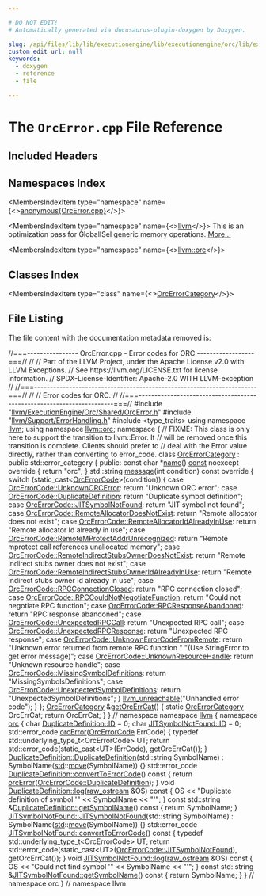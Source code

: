 ```yaml
---

# DO NOT EDIT!
# Automatically generated via docusaurus-plugin-doxygen by Doxygen.

slug: /api/files/lib/lib/executionengine/lib/executionengine/orc/lib/executionengine/orc/shared/orcerror-cpp
custom_edit_url: null
keywords:
  - doxygen
  - reference
  - file

---
```





# The `OrcError.cpp` File Reference

<DoxygenPage pluginConfig={pluginConfig}>



## Included Headers

<IncludesList>
<IncludesListItem
  filePath="llvm/ExecutionEngine/Orc/Shared/OrcError.h"
  permalink="/docs/api/files/include/include/llvm/include/llvm/executionengine/include/llvm/executionengine/orc/include/llvm/executionengine/orc/shared/orcerror-h"
  isLocal="true" />
<IncludesListItem
  filePath="llvm/Support/ErrorHandling.h"
  permalink="/docs/api/files/include/include/llvm/include/llvm/support/errorhandling-h"
  isLocal="true" />
<IncludesListItem
  filePath="type_traits"
  permalink=""
  isLocal="false" />
</IncludesList>

## Namespaces Index

<MembersIndex>

<MembersIndexItem
  type="namespace"
  name={<><a href="/docs/api/namespaces/anonymous-orcerror-cpp-">anonymous&#123;OrcError.cpp&#125;</a></>}>
</MembersIndexItem>

<MembersIndexItem
  type="namespace"
  name={<><a href="/docs/api/namespaces/llvm">llvm</a></>}>
This is an optimization pass for GlobalISel generic memory operations. <a href="/docs/api/namespaces/llvm/#details">More...</a>
</MembersIndexItem>

<MembersIndexItem
  type="namespace"
  name={<><a href="/docs/api/namespaces/llvm/orc">llvm::orc</a></>}>
</MembersIndexItem>

</MembersIndex>

## Classes Index

<MembersIndex>

<MembersIndexItem
  type="class"
  name={<><a href="/docs/api/classes/anonymous-namespace-orcerror-cpp-/orcerrorcategory">OrcErrorCategory</a></>}>
</MembersIndexItem>

</MembersIndex>


## File Listing

The file content with the documentation metadata removed is:

<ProgramListing>

<Link id="l00001" /><CodeLine lineNumber="1"><Highlight kind="comment">//===---------------- OrcError.cpp - Error codes for ORC ------------------===//</Highlight><Highlight kind="normal"></Highlight></CodeLine>
<Link id="l00002" /><CodeLine lineNumber="2"><Highlight kind="normal"></Highlight><Highlight kind="comment">//</Highlight><Highlight kind="normal"></Highlight></CodeLine>
<Link id="l00003" /><CodeLine lineNumber="3"><Highlight kind="normal"></Highlight><Highlight kind="comment">// Part of the LLVM Project, under the Apache License v2.0 with LLVM Exceptions.</Highlight><Highlight kind="normal"></Highlight></CodeLine>
<Link id="l00004" /><CodeLine lineNumber="4"><Highlight kind="normal"></Highlight><Highlight kind="comment">// See https://llvm.org/LICENSE.txt for license information.</Highlight><Highlight kind="normal"></Highlight></CodeLine>
<Link id="l00005" /><CodeLine lineNumber="5"><Highlight kind="normal"></Highlight><Highlight kind="comment">// SPDX-License-Identifier: Apache-2.0 WITH LLVM-exception</Highlight><Highlight kind="normal"></Highlight></CodeLine>
<Link id="l00006" /><CodeLine lineNumber="6"><Highlight kind="normal"></Highlight><Highlight kind="comment">//</Highlight><Highlight kind="normal"></Highlight></CodeLine>
<Link id="l00007" /><CodeLine lineNumber="7"><Highlight kind="normal"></Highlight><Highlight kind="comment">//===----------------------------------------------------------------------===//</Highlight><Highlight kind="normal"></Highlight></CodeLine>
<Link id="l00008" /><CodeLine lineNumber="8"><Highlight kind="normal"></Highlight><Highlight kind="comment">//</Highlight><Highlight kind="normal"></Highlight></CodeLine>
<Link id="l00009" /><CodeLine lineNumber="9"><Highlight kind="normal"></Highlight><Highlight kind="comment">// Error codes for ORC.</Highlight><Highlight kind="normal"></Highlight></CodeLine>
<Link id="l00010" /><CodeLine lineNumber="10"><Highlight kind="normal"></Highlight><Highlight kind="comment">//</Highlight><Highlight kind="normal"></Highlight></CodeLine>
<Link id="l00011" /><CodeLine lineNumber="11"><Highlight kind="normal"></Highlight><Highlight kind="comment">//===----------------------------------------------------------------------===//</Highlight><Highlight kind="normal"></Highlight></CodeLine>
<Link id="l00012" /><CodeLine lineNumber="12"><Highlight kind="normal"></Highlight></CodeLine>
<Link id="l00013" /><CodeLine lineNumber="13"><Highlight kind="normal"></Highlight><Highlight kind="preprocessor">#include &quot;<a href="/docs/api/files/include/include/llvm/include/llvm/executionengine/include/llvm/executionengine/orc/include/llvm/executionengine/orc/shared/orcerror-h">llvm/ExecutionEngine/Orc/Shared/OrcError.h</a>&quot;</Highlight><Highlight kind="normal"></Highlight></CodeLine>
<Link id="l00014" /><CodeLine lineNumber="14"><Highlight kind="normal"></Highlight><Highlight kind="preprocessor">#include &quot;<a href="/docs/api/files/include/include/llvm/include/llvm/support/errorhandling-h">llvm/Support/ErrorHandling.h</a>&quot;</Highlight><Highlight kind="normal"></Highlight></CodeLine>
<Link id="l00015" /><CodeLine lineNumber="15"><Highlight kind="normal"></Highlight></CodeLine>
<Link id="l00016" /><CodeLine lineNumber="16"><Highlight kind="normal"></Highlight><Highlight kind="preprocessor">#include &lt;type&#95;traits&gt;</Highlight><Highlight kind="normal"></Highlight></CodeLine>
<Link id="l00017" /><CodeLine lineNumber="17"><Highlight kind="normal"></Highlight></CodeLine>
<Link id="l00018" /><CodeLine lineNumber="18"><Highlight kind="normal"></Highlight><Highlight kind="keyword">using namespace </Highlight><Highlight kind="normal"><a href="/docs/api/namespaces/llvm">llvm</a>;</Highlight></CodeLine>
<Link id="l00019" /><CodeLine lineNumber="19"><Highlight kind="normal"></Highlight><Highlight kind="keyword">using namespace </Highlight><Highlight kind="normal"><a href="/docs/api/namespaces/llvm/orc">llvm::orc</a>;</Highlight></CodeLine>
<Link id="l00020" /><CodeLine lineNumber="20"><Highlight kind="normal"></Highlight></CodeLine>
<Link id="l00021" /><CodeLine lineNumber="21" lineLink="/docs/api/namespaces/anonymous-orcerror-cpp-"><Highlight kind="normal"></Highlight><Highlight kind="keyword">namespace </Highlight><Highlight kind="normal">&#123;</Highlight></CodeLine>
<Link id="l00022" /><CodeLine lineNumber="22"><Highlight kind="normal"></Highlight></CodeLine>
<Link id="l00023" /><CodeLine lineNumber="23"><Highlight kind="normal"></Highlight><Highlight kind="comment">// FIXME: This class is only here to support the transition to llvm::Error. It</Highlight><Highlight kind="normal"></Highlight></CodeLine>
<Link id="l00024" /><CodeLine lineNumber="24"><Highlight kind="normal"></Highlight><Highlight kind="comment">// will be removed once this transition is complete. Clients should prefer to</Highlight><Highlight kind="normal"></Highlight></CodeLine>
<Link id="l00025" /><CodeLine lineNumber="25"><Highlight kind="normal"></Highlight><Highlight kind="comment">// deal with the Error value directly, rather than converting to error&#95;code.</Highlight><Highlight kind="normal"></Highlight></CodeLine>
<Link id="l00026" /><CodeLine lineNumber="26" lineLink="/docs/api/classes/anonymous-namespace-orcerror-cpp-/orcerrorcategory"><Highlight kind="normal"></Highlight><Highlight kind="keyword">class </Highlight><Highlight kind="normal"><a href="/docs/api/classes/anonymous-namespace-orcerror-cpp-/orcerrorcategory">OrcErrorCategory</a> : </Highlight><Highlight kind="keyword">public</Highlight><Highlight kind="normal"> std::error&#95;category &#123;</Highlight></CodeLine>
<Link id="l00027" /><CodeLine lineNumber="27"><Highlight kind="normal"></Highlight><Highlight kind="keyword">public</Highlight><Highlight kind="normal">:</Highlight></CodeLine>
<Link id="l00028" /><CodeLine lineNumber="28" lineLink="/docs/api/classes/anonymous-namespace-orcerror-cpp-/orcerrorcategory/#ac1a33e3f64922e5023b78134a4cc60eb"><Highlight kind="normal">  </Highlight><Highlight kind="keyword">const</Highlight><Highlight kind="normal"> </Highlight><Highlight kind="keywordtype">char</Highlight><Highlight kind="normal"> &#42;<a href="/docs/api/classes/anonymous-namespace-orcerror-cpp-/orcerrorcategory/#ac1a33e3f64922e5023b78134a4cc60eb">name</a>() <a href="/docs/api/files/lib/lib/target/lib/target/aarch64/aarch64promoteconstant-cpp/#a90f8350fecae261c25be85d38b451bff">const</a> noexcept</Highlight><Highlight kind="keyword"> override </Highlight><Highlight kind="normal">&#123; </Highlight><Highlight kind="keywordflow">return</Highlight><Highlight kind="normal"> </Highlight><Highlight kind="stringliteral">&quot;orc&quot;</Highlight><Highlight kind="normal">; &#125;</Highlight></CodeLine>
<Link id="l00029" /><CodeLine lineNumber="29"><Highlight kind="normal"></Highlight></CodeLine>
<Link id="l00030" /><CodeLine lineNumber="30" lineLink="/docs/api/classes/anonymous-namespace-orcerror-cpp-/orcerrorcategory/#a732776a254369f8cb27f8b661854d94e"><Highlight kind="normal">  std::string <a href="/docs/api/classes/anonymous-namespace-orcerror-cpp-/orcerrorcategory/#a732776a254369f8cb27f8b661854d94e">message</a>(</Highlight><Highlight kind="keywordtype">int</Highlight><Highlight kind="normal"> condition)</Highlight><Highlight kind="keyword"> const override </Highlight><Highlight kind="normal">&#123;</Highlight></CodeLine>
<Link id="l00031" /><CodeLine lineNumber="31"><Highlight kind="normal">    </Highlight><Highlight kind="keywordflow">switch</Highlight><Highlight kind="normal"> (</Highlight><Highlight kind="keyword">static&#95;cast&lt;</Highlight><Highlight kind="normal"><a href="/docs/api/namespaces/llvm/orc/#a2ac00a1daeb719e880429ee3a1a2cec9">OrcErrorCode</a></Highlight><Highlight kind="keyword">&gt;</Highlight><Highlight kind="normal">(condition)) &#123;</Highlight></CodeLine>
<Link id="l00032" /><CodeLine lineNumber="32"><Highlight kind="normal">    </Highlight><Highlight kind="keywordflow">case</Highlight><Highlight kind="normal"> <a href="/docs/api/namespaces/llvm/orc/#a2ac00a1daeb719e880429ee3a1a2cec9a9cdc93dde9ad70aa22e0c4ed2a096d8f">OrcErrorCode::UnknownORCError</a>:</Highlight></CodeLine>
<Link id="l00033" /><CodeLine lineNumber="33"><Highlight kind="normal">      </Highlight><Highlight kind="keywordflow">return</Highlight><Highlight kind="normal"> </Highlight><Highlight kind="stringliteral">&quot;Unknown ORC error&quot;</Highlight><Highlight kind="normal">;</Highlight></CodeLine>
<Link id="l00034" /><CodeLine lineNumber="34"><Highlight kind="normal">    </Highlight><Highlight kind="keywordflow">case</Highlight><Highlight kind="normal"> <a href="/docs/api/namespaces/llvm/orc/#a2ac00a1daeb719e880429ee3a1a2cec9a3c7a3debdc594fa39ee86b3d4c5d3bea">OrcErrorCode::DuplicateDefinition</a>:</Highlight></CodeLine>
<Link id="l00035" /><CodeLine lineNumber="35"><Highlight kind="normal">      </Highlight><Highlight kind="keywordflow">return</Highlight><Highlight kind="normal"> </Highlight><Highlight kind="stringliteral">&quot;Duplicate symbol definition&quot;</Highlight><Highlight kind="normal">;</Highlight></CodeLine>
<Link id="l00036" /><CodeLine lineNumber="36"><Highlight kind="normal">    </Highlight><Highlight kind="keywordflow">case</Highlight><Highlight kind="normal"> <a href="/docs/api/namespaces/llvm/orc/#a2ac00a1daeb719e880429ee3a1a2cec9aaef2ea5850b12e7cddc1f4a55201e832">OrcErrorCode::JITSymbolNotFound</a>:</Highlight></CodeLine>
<Link id="l00037" /><CodeLine lineNumber="37"><Highlight kind="normal">      </Highlight><Highlight kind="keywordflow">return</Highlight><Highlight kind="normal"> </Highlight><Highlight kind="stringliteral">&quot;JIT symbol not found&quot;</Highlight><Highlight kind="normal">;</Highlight></CodeLine>
<Link id="l00038" /><CodeLine lineNumber="38"><Highlight kind="normal">    </Highlight><Highlight kind="keywordflow">case</Highlight><Highlight kind="normal"> <a href="/docs/api/namespaces/llvm/orc/#a2ac00a1daeb719e880429ee3a1a2cec9a1129a818c9d693ec0420ec0102f182a1">OrcErrorCode::RemoteAllocatorDoesNotExist</a>:</Highlight></CodeLine>
<Link id="l00039" /><CodeLine lineNumber="39"><Highlight kind="normal">      </Highlight><Highlight kind="keywordflow">return</Highlight><Highlight kind="normal"> </Highlight><Highlight kind="stringliteral">&quot;Remote allocator does not exist&quot;</Highlight><Highlight kind="normal">;</Highlight></CodeLine>
<Link id="l00040" /><CodeLine lineNumber="40"><Highlight kind="normal">    </Highlight><Highlight kind="keywordflow">case</Highlight><Highlight kind="normal"> <a href="/docs/api/namespaces/llvm/orc/#a2ac00a1daeb719e880429ee3a1a2cec9ab86ba6d4a6eea12ea7cd33a379182d99">OrcErrorCode::RemoteAllocatorIdAlreadyInUse</a>:</Highlight></CodeLine>
<Link id="l00041" /><CodeLine lineNumber="41"><Highlight kind="normal">      </Highlight><Highlight kind="keywordflow">return</Highlight><Highlight kind="normal"> </Highlight><Highlight kind="stringliteral">&quot;Remote allocator Id already in use&quot;</Highlight><Highlight kind="normal">;</Highlight></CodeLine>
<Link id="l00042" /><CodeLine lineNumber="42"><Highlight kind="normal">    </Highlight><Highlight kind="keywordflow">case</Highlight><Highlight kind="normal"> <a href="/docs/api/namespaces/llvm/orc/#a2ac00a1daeb719e880429ee3a1a2cec9a7fc0ded8d4d5f06591033d64e7a71038">OrcErrorCode::RemoteMProtectAddrUnrecognized</a>:</Highlight></CodeLine>
<Link id="l00043" /><CodeLine lineNumber="43"><Highlight kind="normal">      </Highlight><Highlight kind="keywordflow">return</Highlight><Highlight kind="normal"> </Highlight><Highlight kind="stringliteral">&quot;Remote mprotect call references unallocated memory&quot;</Highlight><Highlight kind="normal">;</Highlight></CodeLine>
<Link id="l00044" /><CodeLine lineNumber="44"><Highlight kind="normal">    </Highlight><Highlight kind="keywordflow">case</Highlight><Highlight kind="normal"> <a href="/docs/api/namespaces/llvm/orc/#a2ac00a1daeb719e880429ee3a1a2cec9aacda0870eae3bf8a988c31e8e2b99810">OrcErrorCode::RemoteIndirectStubsOwnerDoesNotExist</a>:</Highlight></CodeLine>
<Link id="l00045" /><CodeLine lineNumber="45"><Highlight kind="normal">      </Highlight><Highlight kind="keywordflow">return</Highlight><Highlight kind="normal"> </Highlight><Highlight kind="stringliteral">&quot;Remote indirect stubs owner does not exist&quot;</Highlight><Highlight kind="normal">;</Highlight></CodeLine>
<Link id="l00046" /><CodeLine lineNumber="46"><Highlight kind="normal">    </Highlight><Highlight kind="keywordflow">case</Highlight><Highlight kind="normal"> <a href="/docs/api/namespaces/llvm/orc/#a2ac00a1daeb719e880429ee3a1a2cec9aea9d5333b542d9b799d2ef5cda4e1a3c">OrcErrorCode::RemoteIndirectStubsOwnerIdAlreadyInUse</a>:</Highlight></CodeLine>
<Link id="l00047" /><CodeLine lineNumber="47"><Highlight kind="normal">      </Highlight><Highlight kind="keywordflow">return</Highlight><Highlight kind="normal"> </Highlight><Highlight kind="stringliteral">&quot;Remote indirect stubs owner Id already in use&quot;</Highlight><Highlight kind="normal">;</Highlight></CodeLine>
<Link id="l00048" /><CodeLine lineNumber="48"><Highlight kind="normal">    </Highlight><Highlight kind="keywordflow">case</Highlight><Highlight kind="normal"> <a href="/docs/api/namespaces/llvm/orc/#a2ac00a1daeb719e880429ee3a1a2cec9a1b5ed3737cd80e283f367fb58daeff01">OrcErrorCode::RPCConnectionClosed</a>:</Highlight></CodeLine>
<Link id="l00049" /><CodeLine lineNumber="49"><Highlight kind="normal">      </Highlight><Highlight kind="keywordflow">return</Highlight><Highlight kind="normal"> </Highlight><Highlight kind="stringliteral">&quot;RPC connection closed&quot;</Highlight><Highlight kind="normal">;</Highlight></CodeLine>
<Link id="l00050" /><CodeLine lineNumber="50"><Highlight kind="normal">    </Highlight><Highlight kind="keywordflow">case</Highlight><Highlight kind="normal"> <a href="/docs/api/namespaces/llvm/orc/#a2ac00a1daeb719e880429ee3a1a2cec9a320b7102df8e58164bbc442019093227">OrcErrorCode::RPCCouldNotNegotiateFunction</a>:</Highlight></CodeLine>
<Link id="l00051" /><CodeLine lineNumber="51"><Highlight kind="normal">      </Highlight><Highlight kind="keywordflow">return</Highlight><Highlight kind="normal"> </Highlight><Highlight kind="stringliteral">&quot;Could not negotiate RPC function&quot;</Highlight><Highlight kind="normal">;</Highlight></CodeLine>
<Link id="l00052" /><CodeLine lineNumber="52"><Highlight kind="normal">    </Highlight><Highlight kind="keywordflow">case</Highlight><Highlight kind="normal"> <a href="/docs/api/namespaces/llvm/orc/#a2ac00a1daeb719e880429ee3a1a2cec9ab34a1bdc4a622d03ebcb86674dd011b4">OrcErrorCode::RPCResponseAbandoned</a>:</Highlight></CodeLine>
<Link id="l00053" /><CodeLine lineNumber="53"><Highlight kind="normal">      </Highlight><Highlight kind="keywordflow">return</Highlight><Highlight kind="normal"> </Highlight><Highlight kind="stringliteral">&quot;RPC response abandoned&quot;</Highlight><Highlight kind="normal">;</Highlight></CodeLine>
<Link id="l00054" /><CodeLine lineNumber="54"><Highlight kind="normal">    </Highlight><Highlight kind="keywordflow">case</Highlight><Highlight kind="normal"> <a href="/docs/api/namespaces/llvm/orc/#a2ac00a1daeb719e880429ee3a1a2cec9ae50a21d5a3fa1908cd75f253ce1d557b">OrcErrorCode::UnexpectedRPCCall</a>:</Highlight></CodeLine>
<Link id="l00055" /><CodeLine lineNumber="55"><Highlight kind="normal">      </Highlight><Highlight kind="keywordflow">return</Highlight><Highlight kind="normal"> </Highlight><Highlight kind="stringliteral">&quot;Unexpected RPC call&quot;</Highlight><Highlight kind="normal">;</Highlight></CodeLine>
<Link id="l00056" /><CodeLine lineNumber="56"><Highlight kind="normal">    </Highlight><Highlight kind="keywordflow">case</Highlight><Highlight kind="normal"> <a href="/docs/api/namespaces/llvm/orc/#a2ac00a1daeb719e880429ee3a1a2cec9a7aaf4df089b90dc6518982710f7ab1cc">OrcErrorCode::UnexpectedRPCResponse</a>:</Highlight></CodeLine>
<Link id="l00057" /><CodeLine lineNumber="57"><Highlight kind="normal">      </Highlight><Highlight kind="keywordflow">return</Highlight><Highlight kind="normal"> </Highlight><Highlight kind="stringliteral">&quot;Unexpected RPC response&quot;</Highlight><Highlight kind="normal">;</Highlight></CodeLine>
<Link id="l00058" /><CodeLine lineNumber="58"><Highlight kind="normal">    </Highlight><Highlight kind="keywordflow">case</Highlight><Highlight kind="normal"> <a href="/docs/api/namespaces/llvm/orc/#a2ac00a1daeb719e880429ee3a1a2cec9a5ff829bc3f475331da4e1e09d4b11fd7">OrcErrorCode::UnknownErrorCodeFromRemote</a>:</Highlight></CodeLine>
<Link id="l00059" /><CodeLine lineNumber="59"><Highlight kind="normal">      </Highlight><Highlight kind="keywordflow">return</Highlight><Highlight kind="normal"> </Highlight><Highlight kind="stringliteral">&quot;Unknown error returned from remote RPC function &quot;</Highlight><Highlight kind="normal"></Highlight></CodeLine>
<Link id="l00060" /><CodeLine lineNumber="60"><Highlight kind="normal">             </Highlight><Highlight kind="stringliteral">&quot;(Use StringError to get error message)&quot;</Highlight><Highlight kind="normal">;</Highlight></CodeLine>
<Link id="l00061" /><CodeLine lineNumber="61"><Highlight kind="normal">    </Highlight><Highlight kind="keywordflow">case</Highlight><Highlight kind="normal"> <a href="/docs/api/namespaces/llvm/orc/#a2ac00a1daeb719e880429ee3a1a2cec9aa492b440879c3dcf5819ac4aac49ea2a">OrcErrorCode::UnknownResourceHandle</a>:</Highlight></CodeLine>
<Link id="l00062" /><CodeLine lineNumber="62"><Highlight kind="normal">      </Highlight><Highlight kind="keywordflow">return</Highlight><Highlight kind="normal"> </Highlight><Highlight kind="stringliteral">&quot;Unknown resource handle&quot;</Highlight><Highlight kind="normal">;</Highlight></CodeLine>
<Link id="l00063" /><CodeLine lineNumber="63"><Highlight kind="normal">    </Highlight><Highlight kind="keywordflow">case</Highlight><Highlight kind="normal"> <a href="/docs/api/namespaces/llvm/orc/#a2ac00a1daeb719e880429ee3a1a2cec9ab5ea62e5272ec6fc807c54b3d23b27d7">OrcErrorCode::MissingSymbolDefinitions</a>:</Highlight></CodeLine>
<Link id="l00064" /><CodeLine lineNumber="64"><Highlight kind="normal">      </Highlight><Highlight kind="keywordflow">return</Highlight><Highlight kind="normal"> </Highlight><Highlight kind="stringliteral">&quot;MissingSymbolsDefinitions&quot;</Highlight><Highlight kind="normal">;</Highlight></CodeLine>
<Link id="l00065" /><CodeLine lineNumber="65"><Highlight kind="normal">    </Highlight><Highlight kind="keywordflow">case</Highlight><Highlight kind="normal"> <a href="/docs/api/namespaces/llvm/orc/#a2ac00a1daeb719e880429ee3a1a2cec9acc1dada5386d1d6091d1ebe9d02ef562">OrcErrorCode::UnexpectedSymbolDefinitions</a>:</Highlight></CodeLine>
<Link id="l00066" /><CodeLine lineNumber="66"><Highlight kind="normal">      </Highlight><Highlight kind="keywordflow">return</Highlight><Highlight kind="normal"> </Highlight><Highlight kind="stringliteral">&quot;UnexpectedSymbolDefinitions&quot;</Highlight><Highlight kind="normal">;</Highlight></CodeLine>
<Link id="l00067" /><CodeLine lineNumber="67"><Highlight kind="normal">    &#125;</Highlight></CodeLine>
<Link id="l00068" /><CodeLine lineNumber="68"><Highlight kind="normal">    <a href="/docs/api/files/include/include/llvm/include/llvm/support/errorhandling-h/#ace243f5c25697a1107cce46626b3dc94">llvm&#95;unreachable</a>(</Highlight><Highlight kind="stringliteral">&quot;Unhandled error code&quot;</Highlight><Highlight kind="normal">);</Highlight></CodeLine>
<Link id="l00069" /><CodeLine lineNumber="69"><Highlight kind="normal">  &#125;</Highlight></CodeLine>
<Link id="l00070" /><CodeLine lineNumber="70"><Highlight kind="normal">&#125;;</Highlight></CodeLine>
<Link id="l00071" /><CodeLine lineNumber="71"><Highlight kind="normal"></Highlight></CodeLine>
<Link id="l00072" /><CodeLine lineNumber="72" lineLink="/docs/api/namespaces/anonymous-orcerror-cpp-/#a71f5562c1a88a08ac6f3ad7331555df7"><Highlight kind="normal"><a href="/docs/api/classes/anonymous-namespace-orcerror-cpp-/orcerrorcategory">OrcErrorCategory</a> &amp;<a href="/docs/api/namespaces/anonymous-orcerror-cpp-/#a71f5562c1a88a08ac6f3ad7331555df7">getOrcErrCat</a>() &#123;</Highlight></CodeLine>
<Link id="l00073" /><CodeLine lineNumber="73"><Highlight kind="normal">  </Highlight><Highlight kind="keyword">static</Highlight><Highlight kind="normal"> <a href="/docs/api/classes/anonymous-namespace-orcerror-cpp-/orcerrorcategory">OrcErrorCategory</a> OrcErrCat;</Highlight></CodeLine>
<Link id="l00074" /><CodeLine lineNumber="74"><Highlight kind="normal">  </Highlight><Highlight kind="keywordflow">return</Highlight><Highlight kind="normal"> OrcErrCat;</Highlight></CodeLine>
<Link id="l00075" /><CodeLine lineNumber="75"><Highlight kind="normal">&#125;</Highlight></CodeLine>
<Link id="l00076" /><CodeLine lineNumber="76"><Highlight kind="normal">&#125; </Highlight><Highlight kind="comment">// namespace</Highlight><Highlight kind="normal"></Highlight></CodeLine>
<Link id="l00077" /><CodeLine lineNumber="77"><Highlight kind="normal"></Highlight></CodeLine>
<Link id="l00078" /><CodeLine lineNumber="78"><Highlight kind="normal"></Highlight><Highlight kind="keyword">namespace </Highlight><Highlight kind="normal"><a href="/docs/api/namespaces/llvm">llvm</a> &#123;</Highlight></CodeLine>
<Link id="l00079" /><CodeLine lineNumber="79"><Highlight kind="normal"></Highlight><Highlight kind="keyword">namespace </Highlight><Highlight kind="normal"><a href="/docs/api/namespaces/llvm/orc">orc</a> &#123;</Highlight></CodeLine>
<Link id="l00080" /><CodeLine lineNumber="80"><Highlight kind="normal"></Highlight></CodeLine>
<Link id="l00081" /><CodeLine lineNumber="81"><Highlight kind="normal"></Highlight><Highlight kind="keywordtype">char</Highlight><Highlight kind="normal"> <a href="/docs/api/classes/llvm/orc/duplicatedefinition/#a44129d1d0d22eb4b233d3c9f75650a04">DuplicateDefinition::ID</a> = 0;</Highlight></CodeLine>
<Link id="l00082" /><CodeLine lineNumber="82"><Highlight kind="normal"></Highlight><Highlight kind="keywordtype">char</Highlight><Highlight kind="normal"> <a href="/docs/api/classes/llvm/orc/jitsymbolnotfound/#a90070f94a9f8b13a98bbc28963ad4463">JITSymbolNotFound::ID</a> = 0;</Highlight></CodeLine>
<Link id="l00083" /><CodeLine lineNumber="83"><Highlight kind="normal"></Highlight></CodeLine>
<Link id="l00084" /><CodeLine lineNumber="84" lineLink="/docs/api/namespaces/llvm/orc/#ae894da765bbe20dda1a5c7b4f00b13c5"><Highlight kind="normal">std::error&#95;code <a href="/docs/api/namespaces/llvm/orc/#ae894da765bbe20dda1a5c7b4f00b13c5">orcError</a>(<a href="/docs/api/namespaces/llvm/orc/#a2ac00a1daeb719e880429ee3a1a2cec9">OrcErrorCode</a> ErrCode) &#123;</Highlight></CodeLine>
<Link id="l00085" /><CodeLine lineNumber="85"><Highlight kind="normal">  </Highlight><Highlight kind="keyword">typedef</Highlight><Highlight kind="normal"> std::underlying&#95;type&#95;t&lt;OrcErrorCode&gt; UT;</Highlight></CodeLine>
<Link id="l00086" /><CodeLine lineNumber="86"><Highlight kind="normal">  </Highlight><Highlight kind="keywordflow">return</Highlight><Highlight kind="normal"> std::error&#95;code(</Highlight><Highlight kind="keyword">static&#95;cast&lt;</Highlight><Highlight kind="normal">UT</Highlight><Highlight kind="keyword">&gt;</Highlight><Highlight kind="normal">(ErrCode), getOrcErrCat());</Highlight></CodeLine>
<Link id="l00087" /><CodeLine lineNumber="87"><Highlight kind="normal">&#125;</Highlight></CodeLine>
<Link id="l00088" /><CodeLine lineNumber="88"><Highlight kind="normal"></Highlight></CodeLine>
<Link id="l00089" /><CodeLine lineNumber="89" lineLink="/docs/api/classes/llvm/orc/duplicatedefinition/#ac90901d99111591acd60b45f6be55839"><Highlight kind="normal"><a href="/docs/api/classes/llvm/orc/duplicatedefinition/#ac90901d99111591acd60b45f6be55839">DuplicateDefinition::DuplicateDefinition</a>(std::string SymbolName)</Highlight></CodeLine>
<Link id="l00090" /><CodeLine lineNumber="90"><Highlight kind="normal">    : SymbolName(<a href="/docs/api/namespaces/std">std</a>::<a href="/docs/api/namespaces/llvm/#abfc9c7ecf70f66901e439f7c04ef3dbb">move</a>(SymbolName)) &#123;&#125;</Highlight></CodeLine>
<Link id="l00091" /><CodeLine lineNumber="91"><Highlight kind="normal"></Highlight></CodeLine>
<Link id="l00092" /><CodeLine lineNumber="92" lineLink="/docs/api/classes/llvm/orc/duplicatedefinition/#ae95988177921aa6e9fe2d9e94b809ee0"><Highlight kind="normal">std::error&#95;code <a href="/docs/api/classes/llvm/orc/duplicatedefinition/#ae95988177921aa6e9fe2d9e94b809ee0">DuplicateDefinition::convertToErrorCode</a>()</Highlight><Highlight kind="keyword"> const </Highlight><Highlight kind="normal">&#123;</Highlight></CodeLine>
<Link id="l00093" /><CodeLine lineNumber="93"><Highlight kind="normal">  </Highlight><Highlight kind="keywordflow">return</Highlight><Highlight kind="normal"> <a href="/docs/api/namespaces/llvm/orc/#ae894da765bbe20dda1a5c7b4f00b13c5">orcError</a>(<a href="/docs/api/namespaces/llvm/orc/#a2ac00a1daeb719e880429ee3a1a2cec9a3c7a3debdc594fa39ee86b3d4c5d3bea">OrcErrorCode::DuplicateDefinition</a>);</Highlight></CodeLine>
<Link id="l00094" /><CodeLine lineNumber="94"><Highlight kind="normal">&#125;</Highlight></CodeLine>
<Link id="l00095" /><CodeLine lineNumber="95"><Highlight kind="normal"></Highlight></CodeLine>
<Link id="l00096" /><CodeLine lineNumber="96" lineLink="/docs/api/classes/llvm/orc/duplicatedefinition/#a43a56d5bee12f6e962815c008454f6c3"><Highlight kind="normal"></Highlight><Highlight kind="keywordtype">void</Highlight><Highlight kind="normal"> <a href="/docs/api/classes/llvm/orc/duplicatedefinition/#a43a56d5bee12f6e962815c008454f6c3">DuplicateDefinition::log</a>(<a href="/docs/api/classes/llvm/raw-ostream">raw&#95;ostream</a> &amp;OS)</Highlight><Highlight kind="keyword"> const </Highlight><Highlight kind="normal">&#123;</Highlight></CodeLine>
<Link id="l00097" /><CodeLine lineNumber="97"><Highlight kind="normal">  OS &lt;&lt; </Highlight><Highlight kind="stringliteral">&quot;Duplicate definition of symbol &#39;&quot;</Highlight><Highlight kind="normal"> &lt;&lt; SymbolName &lt;&lt; </Highlight><Highlight kind="stringliteral">&quot;&#39;&quot;</Highlight><Highlight kind="normal">;</Highlight></CodeLine>
<Link id="l00098" /><CodeLine lineNumber="98"><Highlight kind="normal">&#125;</Highlight></CodeLine>
<Link id="l00099" /><CodeLine lineNumber="99"><Highlight kind="normal"></Highlight></CodeLine>
<Link id="l00100" /><CodeLine lineNumber="100" lineLink="/docs/api/classes/llvm/orc/duplicatedefinition/#a05dca6e27024d313b511d3957a8bc0cd"><Highlight kind="normal"></Highlight><Highlight kind="keyword">const</Highlight><Highlight kind="normal"> std::string &amp;<a href="/docs/api/classes/llvm/orc/duplicatedefinition/#a05dca6e27024d313b511d3957a8bc0cd">DuplicateDefinition::getSymbolName</a>()</Highlight><Highlight kind="keyword"> const </Highlight><Highlight kind="normal">&#123;</Highlight></CodeLine>
<Link id="l00101" /><CodeLine lineNumber="101"><Highlight kind="normal">  </Highlight><Highlight kind="keywordflow">return</Highlight><Highlight kind="normal"> SymbolName;</Highlight></CodeLine>
<Link id="l00102" /><CodeLine lineNumber="102"><Highlight kind="normal">&#125;</Highlight></CodeLine>
<Link id="l00103" /><CodeLine lineNumber="103"><Highlight kind="normal"></Highlight></CodeLine>
<Link id="l00104" /><CodeLine lineNumber="104" lineLink="/docs/api/classes/llvm/orc/jitsymbolnotfound/#a42c27471d59f629cd8146aa69e9afbb2"><Highlight kind="normal"><a href="/docs/api/classes/llvm/orc/jitsymbolnotfound/#a42c27471d59f629cd8146aa69e9afbb2">JITSymbolNotFound::JITSymbolNotFound</a>(std::string SymbolName)</Highlight></CodeLine>
<Link id="l00105" /><CodeLine lineNumber="105"><Highlight kind="normal">    : SymbolName(<a href="/docs/api/namespaces/std">std</a>::<a href="/docs/api/namespaces/llvm/#abfc9c7ecf70f66901e439f7c04ef3dbb">move</a>(SymbolName)) &#123;&#125;</Highlight></CodeLine>
<Link id="l00106" /><CodeLine lineNumber="106"><Highlight kind="normal"></Highlight></CodeLine>
<Link id="l00107" /><CodeLine lineNumber="107" lineLink="/docs/api/classes/llvm/orc/jitsymbolnotfound/#a709235cac50be7618a1705c9975af8d8"><Highlight kind="normal">std::error&#95;code <a href="/docs/api/classes/llvm/orc/jitsymbolnotfound/#a709235cac50be7618a1705c9975af8d8">JITSymbolNotFound::convertToErrorCode</a>()</Highlight><Highlight kind="keyword"> const </Highlight><Highlight kind="normal">&#123;</Highlight></CodeLine>
<Link id="l00108" /><CodeLine lineNumber="108"><Highlight kind="normal">  </Highlight><Highlight kind="keyword">typedef</Highlight><Highlight kind="normal"> std::underlying&#95;type&#95;t&lt;OrcErrorCode&gt; UT;</Highlight></CodeLine>
<Link id="l00109" /><CodeLine lineNumber="109"><Highlight kind="normal">  </Highlight><Highlight kind="keywordflow">return</Highlight><Highlight kind="normal"> std::error&#95;code(</Highlight><Highlight kind="keyword">static&#95;cast&lt;</Highlight><Highlight kind="normal">UT</Highlight><Highlight kind="keyword">&gt;</Highlight><Highlight kind="normal">(<a href="/docs/api/namespaces/llvm/orc/#a2ac00a1daeb719e880429ee3a1a2cec9aaef2ea5850b12e7cddc1f4a55201e832">OrcErrorCode::JITSymbolNotFound</a>),</Highlight></CodeLine>
<Link id="l00110" /><CodeLine lineNumber="110"><Highlight kind="normal">                         getOrcErrCat());</Highlight></CodeLine>
<Link id="l00111" /><CodeLine lineNumber="111"><Highlight kind="normal">&#125;</Highlight></CodeLine>
<Link id="l00112" /><CodeLine lineNumber="112"><Highlight kind="normal"></Highlight></CodeLine>
<Link id="l00113" /><CodeLine lineNumber="113" lineLink="/docs/api/classes/llvm/orc/jitsymbolnotfound/#a3a431695cd5d1c51e5f3a9fec9bb169a"><Highlight kind="normal"></Highlight><Highlight kind="keywordtype">void</Highlight><Highlight kind="normal"> <a href="/docs/api/classes/llvm/orc/jitsymbolnotfound/#a3a431695cd5d1c51e5f3a9fec9bb169a">JITSymbolNotFound::log</a>(<a href="/docs/api/classes/llvm/raw-ostream">raw&#95;ostream</a> &amp;OS)</Highlight><Highlight kind="keyword"> const </Highlight><Highlight kind="normal">&#123;</Highlight></CodeLine>
<Link id="l00114" /><CodeLine lineNumber="114"><Highlight kind="normal">  OS &lt;&lt; </Highlight><Highlight kind="stringliteral">&quot;Could not find symbol &#39;&quot;</Highlight><Highlight kind="normal"> &lt;&lt; SymbolName &lt;&lt; </Highlight><Highlight kind="stringliteral">&quot;&#39;&quot;</Highlight><Highlight kind="normal">;</Highlight></CodeLine>
<Link id="l00115" /><CodeLine lineNumber="115"><Highlight kind="normal">&#125;</Highlight></CodeLine>
<Link id="l00116" /><CodeLine lineNumber="116"><Highlight kind="normal"></Highlight></CodeLine>
<Link id="l00117" /><CodeLine lineNumber="117" lineLink="/docs/api/classes/llvm/orc/jitsymbolnotfound/#a8b849b2e1a0f2c653c16c89fc6f348c0"><Highlight kind="normal"></Highlight><Highlight kind="keyword">const</Highlight><Highlight kind="normal"> std::string &amp;<a href="/docs/api/classes/llvm/orc/jitsymbolnotfound/#a8b849b2e1a0f2c653c16c89fc6f348c0">JITSymbolNotFound::getSymbolName</a>()</Highlight><Highlight kind="keyword"> const </Highlight><Highlight kind="normal">&#123;</Highlight></CodeLine>
<Link id="l00118" /><CodeLine lineNumber="118"><Highlight kind="normal">  </Highlight><Highlight kind="keywordflow">return</Highlight><Highlight kind="normal"> SymbolName;</Highlight></CodeLine>
<Link id="l00119" /><CodeLine lineNumber="119"><Highlight kind="normal">&#125;</Highlight></CodeLine>
<Link id="l00120" /><CodeLine lineNumber="120"><Highlight kind="normal"></Highlight></CodeLine>
<Link id="l00121" /><CodeLine lineNumber="121"><Highlight kind="normal">&#125; </Highlight><Highlight kind="comment">// namespace orc</Highlight><Highlight kind="normal"></Highlight></CodeLine>
<Link id="l00122" /><CodeLine lineNumber="122"><Highlight kind="normal">&#125; </Highlight><Highlight kind="comment">// namespace llvm</Highlight><Highlight kind="normal"></Highlight></CodeLine>

</ProgramListing>

</DoxygenPage>
